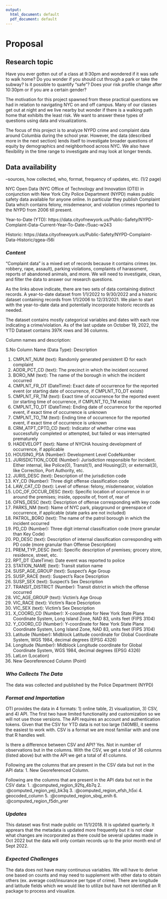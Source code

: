 ```yaml
---
output:
  html_document: default
  pdf_document: default
---
```

# Proposal

## Research topic

Have you ever gotten out of a class at 9:30pm and wondered if it was safe to walk home? Do you wonder if you should cut through a park or take the subway? Is it possible to quantify "safe"? Does your risk profile change after 10:30pm or if you are a certain gender? 

The motivation for this project spawned from these practical questions we had in relation to navigating NYC on and off campus. Many of our classes get out at night and we live nearby but wonder if there is a walking path home that exhibits the least risk. We want to answer these types of questions using data and visualizations.

The focus of this project is to analyze NYPD crime and complaint data around Columbia during the school year. However, the data (described more in the next section) lends itself to investigate broader questions of equity by demographics and neighborhood across NYC. We also have flexibility in the time range to investigate and may look at longer trends. 


## Data availability
--sources, how collected, who, format, frequency of updates, etc. (1/2 page)

NYC Open Data (NYC Office of Technology and Innovation (OTI)) in conjunction with New York City Police Department (NYPD) makes public safety data available for anyone online. In particular they publish Complaint Data which contains felony, misdemeanor, and violation crimes reported to the NYPD from 2006 till present.

Year-to-Date (YTD): https://data.cityofnewyork.us/Public-Safety/NYPD-Complaint-Data-Current-Year-To-Date-/5uac-w243

Historic: https://data.cityofnewyork.us/Public-Safety/NYPD-Complaint-Data-Historic/qgea-i56i

### *Content*
"Complaint data" is a mixed set of records because it contains crimes (ex. robbery, rape, assault), parking violations, complaints of harassment, reports of abandoned animals, and more. We will need to investigate, clean, and filter the data to answer our research questions. 

As the links above indicate, there are two sets of data containing distinct records. A year-to-date dataset from 1/1/2022 to 9/30/2022 and a historic dataset containing records from 1/1/2006 to 12/31/2021. We plan to start with the year-to-date data and potentially incorporate historic records as needed. 

The dataset contains mostly categorical variables and dates with each row indicating a crime/violation.
As of the last update on October 19, 2022, the YTD Dataset contains 397K rows and 36 columns. 

Column names and description:

S.No Column Name (Data Type): Description

1) CMPLNT_NUM (text): Randomly generated persistent ID for each complaint
2) ADDR_PCT_CD (text): The precinct in which the incident occurred
3) BORO_NM	(text): The name of the borough in which the incident occurred 
4) CMPLNT_FR_DT	(DateTime): Exact date of occurrence for the reported event (or starting date of occurrence, if CMPLNT_TO_DT exists)
5) CMPLNT_FR_TM	(text): Exact time of occurrence for the reported event (or starting time of occurrence, if CMPLNT_TO_TM exists)
6) CMPLNT_TO_DT	(DateTime): Ending date of occurrence for the reported event, if exact time of occurrence is unknown
7) CMPLNT_TO_TM	(text): Ending time of occurrence for the reported event, if exact time of occurrence is unknown
8) CRM_ATPT_CPTD_CD	(text): Indicator of whether crime was successfully completed or attempted, but failed or was interrupted prematurely 
9) HADEVELOPT	(text): Name of NYCHA housing development of occurrence, if applicable 
10) HOUSING_PSA	(Number): Development Level CodeNumber
11) JURISDICTION_CODE	(Number): Jurisdiction responsible for incident. Either internal, like Police(0), Transit(1), and Housing(2); or external(3), like Correction, Port Authority, etc.
12) JURIS_DESC (text): Description of the jurisdiction code
13) KY_CD	(Number): Three digit offense classification code
14) LAW_CAT_CD (text): Level of offense: felony, misdemeanor, violation
15) LOC_OF_OCCUR_DESC	(text): Specific location of occurrence in or around the premises; inside, opposite of, front of, rear of
16) OFNS_DESC	(text): Description of offense corresponding with key code
17) PARKS_NM	(text): Name of NYC park, playground or greenspace of occurrence, if applicable (state parks are not included)
18) PATROL_BORO	(text): The name of the patrol borough in which the incident occurred
19) PD_CD	(Number): Three digit internal classification code (more granular than Key Code)
20) PD_DESC (text): Description of internal classification corresponding with PD code (more granular than Offense Description)
21) PREM_TYP_DESC	(text): Specific description of premises; grocery store, residence, street, etc.
22) RPT_DT (DateTime): Date event was reported to police
23) STATION_NAME	(text): Transit station name
24) SUSP_AGE_GROUP	(text): Suspect’s Age Group
25) SUSP_RACE	(text): Suspect’s Race Description
26) SUSP_SEX	(text): Suspect’s Sex Description
27) TRANSIT_DISTRICT (Number): Transit district in which the offense occurred
28) VIC_AGE_GROUP (text):	Victim’s Age Group
29) VIC_RACE (text): Victim’s Race Description
30) VIC_SEX	(text): Victim’s Sex Description
31) X_COORD_CD (Number): X-coordinate for New York State Plane Coordinate System, Long Island Zone, NAD 83, units feet (FIPS 3104)
32) Y_COORD_CD (Number): Y-coordinate for New York State Plane Coordinate System, Long Island Zone, NAD 83, units feet (FIPS 3104)
33) Latitude (Number): Midblock Latitude coordinate for Global Coordinate System, WGS 1984, decimal degrees (EPSG 4326)
34) Longitude	(Number): Midblock Longitude coordinate for Global Coordinate System, WGS 1984, decimal degrees (EPSG 4326)
35) LatLon (Location)
36) New Georeferenced Column (Point)


### *Who Collects The Data*
The data was collected and published by the Police Department (NYPD)

### *Format and Importation*
OTI provides the data in 4 formats: 1) online table, 2) visualization, 3) CSV, and 4) API. The first two have limited functionality and customization so we will not use those versions. The API requires an account and authentication tokens. Given that the CSV for YTD data is not too large (140MB), it seems the easiest to work with. CSV is a format we are most familiar with and one that R handles well. 

Is there a difference between CSV and API? Yes. Not in number of observations but in the columns. With the CSV, we get a total of 36 columns (listed above) but with the API we get a total of 41 columns. 

Following are the columns that are present in the CSV data but not in the API data: 
1. New Georeferenced Column. 

Following are the columns that are present in the API data but not in the CSV data:
1. :@computed_region_92fq_4b7q
2. :@computed_region_yeji_bk3q
3. :@computed_region_efsh_h5xi
4. geocoded_column
5. :@computed_region_sbqj_enih
6. :@computed_region_f5dn_yrer

### *Updates*
This dataset was first made public on 11/1/2018. It is updated quarterly. It apprears that the metadata is updated more frequently but it is not clear what changes are incorporated as there could be several updates made in Oct 2022 but the data will only contain records up to the prior month end of Sept 2022. 

### *Expected Challenges*
The data does not have many continuous variables. We will have to derive one based on counts and may need to supplement with other data to obtain others (ex. average cost/insurance per type of crime). 
There are longitude and latitude fields which we would like to utilize but have not identified an R package to process and visualize.

